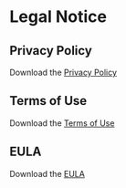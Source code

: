 # Legal Notice

## Privacy Policy

Download the [Privacy Policy]()

## Terms of Use

Download the [Terms of Use]()

## EULA

Download the [EULA]()
